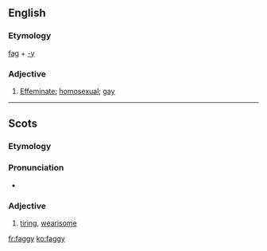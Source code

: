 ==English==

===Etymology===
[[fag]] + [[-y]]

===Adjective===
{{en-adj|er}}

# {{context|pejorative|informal|lang=en}} [[effeminate|Effeminate]]; [[homosexual]]; [[gay]]

----

==Scots==

===Etymology===
{{suffix|fag|gloss1=fail from weariness, flag, falter|y|lang=sco}}

===Pronunciation===
* {{IPA|['fagɪ]|lang=sco}}

===Adjective===
{{sco-adj|faggier|faggiest}}

# [[tiring]], [[wearisome]]

[[fr:faggy]]
[[ko:faggy]]
